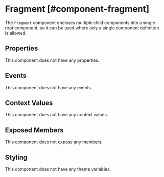 
# Fragment [#component-fragment]

The `Fragment` component encloses multiple child components into a single root component, so it can be used where only a single component definition is allowed.

## Properties

This component does not have any properties.

## Events

This component does not have any events.

## Context Values

This component does not have any context values.

## Exposed Members

This component does not expose any members.

## Styling

This component does not have any theme variables.

